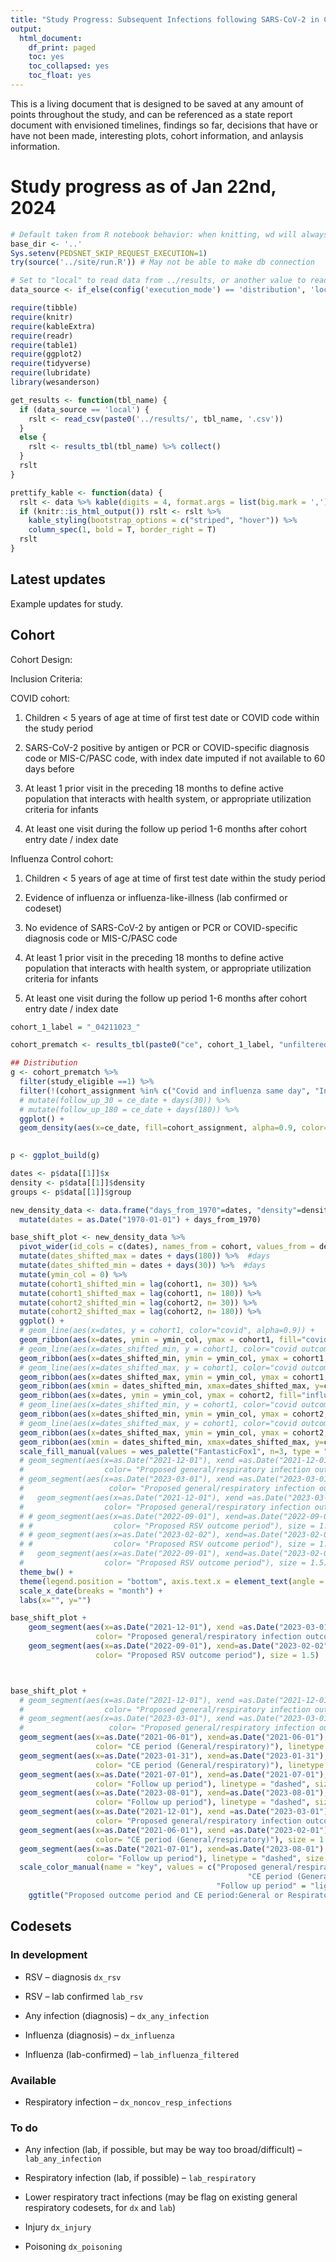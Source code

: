 ```yaml
---
title: "Study Progress: Subsequent Infections following SARS-CoV-2 in Children"
output:
  html_document:
    df_print: paged
    toc: yes
    toc_collapsed: yes
    toc_float: yes
---
```



This is a living document that is designed to be saved at any amount of points throughout the study, and can be referenced as a state report document with envisioned timelines, findings so far, decisions that have or have not been made, interesting plots, cohort information, and anlaysis information.

# Study progress as of Jan 22nd, 2024


```r
# Default taken from R notebook behavior: when knitting, wd will always be location of notebook
base_dir <- '..'
Sys.setenv(PEDSNET_SKIP_REQUEST_EXECUTION=1)
try(source('../site/run.R')) # May not be able to make db connection

# Set to "local" to read data from ../results, or another value to read from db
data_source <- if_else(config('execution_mode') == 'distribution', 'local', 'not_local')

require(tibble)
require(knitr)
require(kableExtra)
require(readr)
require(table1)
require(ggplot2)
require(tidyverse)
require(lubridate)
library(wesanderson)

get_results <- function(tbl_name) {
  if (data_source == 'local') {
    rslt <- read_csv(paste0('../results/', tbl_name, '.csv'))
  }
  else {
    rslt <- results_tbl(tbl_name) %>% collect()
  }
  rslt
}

prettify_kable <- function(data) {
  rslt <- data %>% kable(digits = 4, format.args = list(big.mark = ','))
  if (knitr::is_html_output()) rslt <- rslt %>%
    kable_styling(bootstrap_options = c("striped", "hover")) %>%
    column_spec(1, bold = T, border_right = T)
  rslt
}

```

## Latest updates

Example updates for study.

## Cohort

Cohort Design:

Inclusion Criteria:

COVID cohort:

1)	Children < 5 years of age at time of first test date or COVID code within the study period

2)	SARS-CoV-2 positive by antigen or PCR or
COVID-specific diagnosis code or
MIS-C/PASC code, with index date imputed if not available to 60 days before

3)	At least 1 prior visit in the preceding 18 months to define active population that interacts with health system, or appropriate utilization criteria for infants

4)	At least one visit during the follow up period 1-6 months after cohort entry date / index date

Influenza Control cohort:

1)	Children < 5 years of age at time of first test date within the study period

2)	Evidence of influenza or influenza-like-illness (lab confirmed or codeset)

3)	No evidence of SARS-CoV-2 by antigen or PCR or
COVID-specific diagnosis code or
MIS-C/PASC code

4)	At least 1 prior visit in the preceding 18 months to define active population that interacts with health system, or appropriate utilization criteria for infants

5)	At least one visit during the follow up period 1-6 months after cohort entry date / index date


```r

cohort_1_label = "_04211023_"

cohort_prematch <- results_tbl(paste0("ce", cohort_1_label, "unfiltered"))

## Distribution
g <- cohort_prematch %>% 
  filter(study_eligible ==1) %>% 
  filter(!(cohort_assignment %in% c("Covid and influenza same day", "Influenza prior to covid", "Covid prior to influenza", "No infection"))) %>% 
  # mutate(follow_up_30 = ce_date + days(30)) %>% 
  # mutate(follow_up_180 = ce_date + days(180)) %>% 
  ggplot() +
  geom_density(aes(x=ce_date, fill=cohort_assignment, alpha=0.9, color=cohort_assignment), position="dodge")

  
p <- ggplot_build(g)

dates <- p$data[[1]]$x
density <- p$data[[1]]$density
groups <- p$data[[1]]$group

new_density_data <- data.frame("days_from_1970"=dates, "density"=density, "cohort"=groups) %>% 
  mutate(dates = as.Date("1970-01-01") + days_from_1970)

base_shift_plot <- new_density_data %>% 
  pivot_wider(id_cols = c(dates), names_from = cohort, values_from = density, names_prefix = "cohort") %>% 
  mutate(dates_shifted_max = dates + days(180)) %>%  #days
  mutate(dates_shifted_min = dates + days(30)) %>%  #days
  mutate(ymin_col = 0) %>% 
  mutate(cohort1_shifted_min = lag(cohort1, n= 30)) %>% 
  mutate(cohort1_shifted_max = lag(cohort1, n= 180)) %>% 
  mutate(cohort2_shifted_min = lag(cohort2, n= 30)) %>% 
  mutate(cohort2_shifted_max = lag(cohort2, n= 180)) %>% 
  ggplot() +
  # geom_line(aes(x=dates, y = cohort1, color="covid", alpha=0.9)) +
  geom_ribbon(aes(x=dates, ymin = ymin_col, ymax = cohort1, fill="covid"), alpha=0.9) +
  # geom_line(aes(x=dates_shifted_min, y = cohort1, color="covid outcomes")) +
  geom_ribbon(aes(x=dates_shifted_min, ymin = ymin_col, ymax = cohort1, fill="covid"), alpha=0.3) +
  # geom_line(aes(x=dates_shifted_max, y = cohort1, color="covid outcomes")) +
  geom_ribbon(aes(x=dates_shifted_max, ymin = ymin_col, ymax = cohort1, fill="covid"), alpha=0.3) +
  geom_ribbon(aes(xmin = dates_shifted_min, xmax=dates_shifted_max, y=cohort1, fill="covid"),  alpha=0.3) +
  geom_ribbon(aes(x=dates, ymin = ymin_col, ymax = cohort2, fill="influenza"), alpha=0.9) +
  # geom_line(aes(x=dates_shifted_min, y = cohort1, color="covid outcomes")) +
  geom_ribbon(aes(x=dates_shifted_min, ymin = ymin_col, ymax = cohort2, fill="influenza"), alpha=0.3) +
  # geom_line(aes(x=dates_shifted_max, y = cohort1, color="covid outcomes")) +
  geom_ribbon(aes(x=dates_shifted_max, ymin = ymin_col, ymax = cohort2, fill="influenza"), alpha=0.3) +
  geom_ribbon(aes(xmin = dates_shifted_min, xmax=dates_shifted_max, y=cohort2, fill="influenza"), alpha=0.3) +
  scale_fill_manual(values = wes_palette("FantasticFox1", n=3, type = "continuous"))  +
  # geom_segment(aes(x=as.Date("2021-12-01"), xend =as.Date("2021-12-01"), y=0, yend=.01, 
  #                  color= "Proposed general/respiratory infection outcome period"), size = 1.5) +
  # geom_segment(aes(x=as.Date("2023-03-01"), xend =as.Date("2023-03-01"), y = 0, yend = .01,
  #                   color= "Proposed general/respiratory infection outcome period"), size= 1.5) +
  #   geom_segment(aes(x=as.Date("2021-12-01"), xend =as.Date("2023-03-01"), y=-0.0001, yend=-0.0001, 
  #                  color= "Proposed general/respiratory infection outcome period"), size = 1.5) +
  # # geom_segment(aes(x=as.Date("2022-09-01"), xend=as.Date("2022-09-01"), y=0, yend=.01,
  # #                  color= "Proposed RSV outcome period"), size = 1.5) +
  # # geom_segment(aes(x=as.Date("2023-02-02"), xend=as.Date("2023-02-02"), y=0, yend=.01,
  # #                  color= "Proposed RSV outcome period"), size = 1.5) +
  #   geom_segment(aes(x=as.Date("2022-09-01"), xend=as.Date("2023-02-02"), y=-0.00025, yend=-0.00025,
  #                  color= "Proposed RSV outcome period"), size = 1.5) +
  theme_bw() +
  theme(legend.position = "bottom", axis.text.x = element_text(angle = 90, vjust = 0.5, hjust=1)) +
  scale_x_date(breaks = "month") +
  labs(x="", y="")

base_shift_plot +
    geom_segment(aes(x=as.Date("2021-12-01"), xend =as.Date("2023-03-01"), y=-0.0001, yend=-0.0001, 
                   color= "Proposed general/respiratory infection outcome period"), size = 1.5) +
    geom_segment(aes(x=as.Date("2022-09-01"), xend=as.Date("2023-02-02"), y=-0.00025, yend=-0.00025,
                   color= "Proposed RSV outcome period"), size = 1.5)



base_shift_plot +
  # geom_segment(aes(x=as.Date("2021-12-01"), xend =as.Date("2021-12-01"), y=0, yend=.01, 
  #                  color= "Proposed general/respiratory infection outcome period"), size = 2) +
  # geom_segment(aes(x=as.Date("2023-03-01"), xend =as.Date("2023-03-01"), y = 0, yend = .01,
  #                   color= "Proposed general/respiratory infection outcome period"), size= 2) +
  geom_segment(aes(x=as.Date("2021-06-01"), xend=as.Date("2021-06-01"), y=0, yend=.01,
                   color= "CE period (General/respiratory)"), linetype = "dashed", size = 2) +
  geom_segment(aes(x=as.Date("2023-01-31"), xend=as.Date("2023-01-31"), y=0, yend=.01,
                   color= "CE period (General/respiratory)"), linetype = "dashed", size = 2) +
  geom_segment(aes(x=as.Date("2021-07-01"), xend=as.Date("2021-07-01"), y=0, yend=.01, #follow up
                   color= "Follow up period"), linetype = "dashed", size = 2) +
  geom_segment(aes(x=as.Date("2023-08-01"), xend=as.Date("2023-08-01"), y=0, yend=.01, #follow up
                   color= "Follow up period"), linetype = "dashed", size = 2) +
  geom_segment(aes(x=as.Date("2021-12-01"), xend =as.Date("2023-03-01"), y=-0.0001, yend=-0.0001, 
                   color= "Proposed general/respiratory infection outcome period"), size = 1.5) +
  geom_segment(aes(x=as.Date("2021-06-01"), xend =as.Date("2023-02-01"), y=-0.00025, yend=-0.00025, 
                   color= "CE period (General/respiratory)"), size = 1.5, linetype = "dashed") +
  geom_segment(aes(x=as.Date("2021-07-01"), xend=as.Date("2023-08-01"), y=-0.0004, yend=-.0004, #follow up
                 color= "Follow up period"), linetype = "dashed", size = 2) +
  scale_color_manual(name = "key", values = c("Proposed general/respiratory infection outcome period" = "pink", "RSV outcome" = "darkorange",
                                                     "CE period (General/respiratory)" = "blue", "CE period (RSV)" = "orange",
                                              "Follow up period" = "lightblue"))  +
    ggtitle("Proposed outcome period and CE period:General or Respiratory outcomes")

```


## Codesets 

### In development

* RSV -- diagnosis `dx_rsv`

* RSV -- lab confirmed `lab_rsv`

* Any infection (diagnosis) -- `dx_any_infection`

* Influenza (diagnosis) -- `dx_influenza`

* Influenza (lab-confirmed) -- `lab_influenza_filtered`


### Available

* Respiratory infection -- `dx_noncov_resp_infections`

### To do

* Any infection (lab, if possible, but may be way too broad/difficult) -- `lab_any_infection`

* Respiratory infection (lab, if possible) -- `lab_respiratory`

* Lower respiratory tract infections (may be flag on existing general respiratory codesets, for `dx` and `lab`)

* Injury `dx_injury`

* Poisoning `dx_poisoning`



